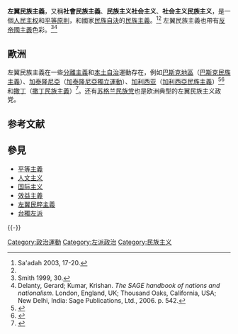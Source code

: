 {{Nationalism}}

'''左翼民族主義'''，又稱'''社會民族主義'''、'''民族主义社会主义'''、'''社会主义民族主义'''，是一個[[人民主权论|人民主权]]和[[平等原則|平等原則]]，和國家[[民族自決|民族自決]]的[[民族主義|民族主義]]。<ref name="Sa'adah, Anne 2003. Pp. 17-20">Sa'adah 2003, 17-20.</ref><ref name="Sa'adah, Anne 2003. Pp. 17-20"/> 左翼民族主義也帶有[[反帝國主義|反帝國主義]]色彩。<ref name="Smith, Angel 1999. Pp. 30">Smith 1999, 30.</ref><ref>Delanty, Gerard; Kumar, Krishan. ''The SAGE handbook of nations and nationalism''. London, England, UK; Thousand Oaks, California, USA; New Delhi, India: Sage Publications, Ltd., 2006. p. 542.</ref>

== 歐洲 ==
左翼民族主義在一些[[分離主義|分離主義]]和[[本土自治|本土自治]]運動存在，例如[[巴斯克地區|巴斯克地區]]（[[巴斯克民族主義|巴斯克民族主義]]）、[[加泰隆尼亞|加泰隆尼亞]]（[[加泰隆尼亞獨立運動|加泰隆尼亞獨立運動]]）、[[加利西亚_(西班牙)|加利西亚]]（[[加利西亞民族主義|加利西亞民族主義]]）<ref>{{cite book|first1=Justo Beramendi|last1=González|first2=X. M.|last2=Núñez Seijas|title=O Nacionalismo Galego|language=gl|year=1995|publisher=A Nosa Terra}}</ref><ref>{{cite book|first=Justo Beramendi|last=González|title=De provincia a nación|language=gl|year=2007|publisher=Edicións Xerais de Galicia}}</ref>和[[撒丁|撒丁]]（[[撒丁民族主義|撒丁民族主義]]）<ref>{{cite web |url = http://xaviercasals.wordpress.com/2014/04/09/entrevista-a-marcel-farinelli-1-corcega-y-cerdena-forman-un-archipielago-invisible-al-tener-sus-islas-nacionalismos-de-signo-opuesto/ |title=Entrevista a Marcel Farinelli: "Córcega y Cerdeña forman un archipiélago invisible al tener sus islas nacionalismos de signo opuesto" |access-date=2018-01-22 |archive-date=2016-03-12 |archive-url = https://web.archive.org/web/20160312132141/https://xaviercasals.wordpress.com/2014/04/09/entrevista-a-marcel-farinelli-1-corcega-y-cerdena-forman-un-archipielago-invisible-al-tener-sus-islas-nacionalismos-de-signo-opuesto/ |dead-url=no }}</ref>。还有[[苏格兰民族党|苏格兰民族党]]也是欧洲典型的左翼民族主义政党。

== 参考文献 ==
{{Reflist}}

==參見==
{{div col |colwidth = 20em }}
*[[平等主義|平等主義]]
*[[人文主义|人文主义]]
*[[国际主义|国际主义]]
*[[效益主義|效益主義]]
*[[左翼民粹主義|左翼民粹主義]]
*[[台獨左派|台獨左派]]
{{div col end}}

{{-}}
{{Types of nationalism}}

[[Category:政治運動|Category:政治運動]]
[[Category:左派政治|Category:左派政治]]
[[Category:民族主义|Category:民族主义]]